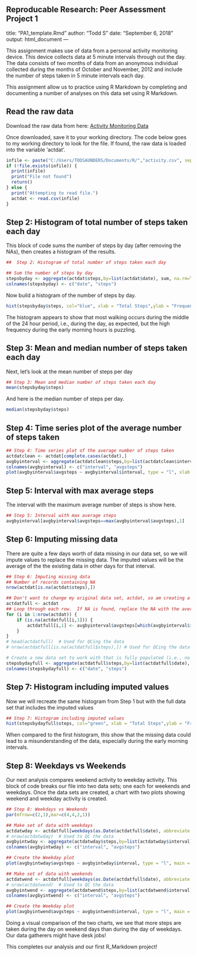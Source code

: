 **Reproducable Research: Peer Assessment Project 1**
---
title: "PA1_template.Rmd"
author: "Todd S"
date: "September 6, 2018"
output: html_document
---

This assignment makes use of data from a personal activity monitoring device. This device collects data at
5 minute intervals through out the day. The data consists of two months of data from an anonymous individual
collected during the months of October and November, 2012 and include the number of steps taken in 5 minute
intervals each day.

This assignment allow us to practice using R Markdown by completing and documenting a number of analyses on 
this data set using R Markdown.


## Read the raw data
Download the raw data from here: [Activity Monitoring Data](https://d396qusza40orc.cloudfront.net/repdata%2Fdata%2Factivity.zip)

Once downloaded, save it to your working directory.  The code below goes to my working directory to look
for the file.  If found, the raw data is loaded into the variable 'actdat'.


```{r, echo = TRUE}
infile <- paste("C:/Users/TODSAUNDERS/Documents/R/","activity.csv", sep="")
if (!file.exists(infile)) {
  print(infile)
  print("File not found")
  return()
} else {
  print("Attempting to read file.")
  actdat <- read.csv(infile)
}
```

## Step 2: Histogram of total number of steps taken each day

This block of code sums the number of steps by day (after removing the NAs), then creates a histogram of the results.

```{r, echo = TRUE}
##  Step 2: Histogram of total number of steps taken each day

## Sum the number of steps by day
stepsbyday <- aggregate(actdat$steps,by=list(actdat$date), sum, na.rm=TRUE)
colnames(stepsbyday) <- c("date", "steps")
```

Now build a histogram of the number of steps by day.

```{r, echo = TRUE}
hist(stepsbyday$steps, col="blue", xlab = "Total Steps",ylab = "Frequency",main = "Total Number of Steps per Day")
```

The histogram appears to show that most walking occurs during the middle of the 24 hour period, i.e., during the day, as expected, but the high frequency during the early morning hours is puzzling.


## Step 3: Mean and median number of steps taken each day

Next, let's look at the mean number of steps per day

```{r, echo = TRUE}
## Step 3: Mean and median number of steps taken each day
mean(stepsbyday$steps)
```


And here is the median number of steps per day.

```{r, echo = TRUE}
median(stepsbyday$steps)
```

## Step 4: Time series plot of the average number of steps taken

```{r, echo = TRUE}
## Step 4: Time series plot of the average number of steps taken
actdatclean <- actdat[complete.cases(actdat),]
avgbyinterval <- aggregate(actdatclean$steps,by=list(actdatclean$interval), mean)
colnames(avgbyinterval) <- c("interval", "avgsteps")
plot(avgbyinterval$avgsteps ~ avgbyinterval$interval, type = "l", xlab = "5-Minute Interval",ylab = "Average Steps")
```

## Step 5: Interval with max average steps

The interval with the maximum average number of steps is show here.

```{r, echo = TRUE}
## Step 5: Interval with max average steps
avgbyinterval[avgbyinterval$avgsteps==max(avgbyinterval$avgsteps),1]
```

## Step 6: Imputing missing data

There are quite a few days worth of data missing in our data set, so we will impute values to replace the missing data.  The imputed values will be the average of the the existing data in other days for that interval.

```{r, echo = TRUE}
## Step 6: Imputing missing data
## Number of records containing NA
nrow(actdat[is.na(actdat$steps),])

## Don't want to change my original data set, actdat, so am creating a new data set to work with
actdatfull <- actdat
## Loop through each row.  If NA is found, replace the NA with the average value for that interval
for (i in 1:nrow(actdat)) {
    if (is.na(actdatfull[i,1])) {
        actdatfull[i,1] <- avgbyinterval$avgsteps[which(avgbyinterval$interval==actdatfull[i,3])]
    }
}
# head(actdatfull)  # Used for QCing the data
# nrow(actdatfull[is.na(actdatfull$steps),]) # Used for QCing the data

# Create a new data set to work with that is fully populated (i.e., no more NAs)
stepsbydayfull <- aggregate(actdatfull$steps,by=list(actdatfull$date), sum, na.rm=TRUE)
colnames(stepsbydayfull) <- c("date", "steps")
```



## Step 7: Histogram including imputed values

Now we will recreate the same histogram from Step 1 but with the full data set that includes the imputed values

```{r, echo = TRUE}
## Step 7: Histogram including imputed values
hist(stepsbydayfull$steps, col="green", xlab = "Total Steps",ylab = "Frequency",main = "Total Number of Steps per Day")
```

When compared to the first histogram, this show that the missing data could lead to a misunderstanding of the data, especially during the early morning intervals.

## Step 8: Weekdays vs Weekends

Our next analysis compares weekend activity to weekday activity.  This block of code breaks our file into two data sets; one each for weekends and weekdays.  Once the data sets are created, a chart with two plots showing weekend and weekday activity is created.

```{r, echo = TRUE}
## Step 8: Weekdays vs Weekends
par(mfrow=c(2,1),mar=c(4,4,2,1))

## Make set of data with weekdays
actdatwday <- actdatfull[weekdays(as.Date(actdatfull$date), abbreviate = TRUE) %in% c("Mon","Tue","Wed","Thu","Fri"),]
# nrow(actdatwday)  # Used to QC the data
avgbyintwday <- aggregate(actdatwday$steps,by=list(actdatwday$interval), mean)
colnames(avgbyintwday) <- c("interval", "avgsteps")

## Create the Weekday plot
plot(avgbyintwday$avgsteps ~ avgbyintwday$interval, type = "l", main = "Weekday", xlab = "5-Minute Interval",ylab = "Average Steps")

## Make set of data with weekends
actdatwend <- actdatfull[weekdays(as.Date(actdatfull$date), abbreviate = TRUE) %in% c("Sat","Sun"),]
# nrow(actdatwend)  # Used to QC the data
avgbyintwend <- aggregate(actdatwend$steps,by=list(actdatwend$interval), mean)
colnames(avgbyintwend) <- c("interval", "avgsteps")

## Create the Weekday plot
plot(avgbyintwend$avgsteps ~ avgbyintwend$interval, type = "l", main = "Weekend", xlab = "5-Minute Interval",ylab = "Average Steps")
```

Doing a visual comparison of the two charts, we see that more steps are taken during the day on weekend days than during the day of weekdays.  Our data gatherers might have desk jobs! 

This completes our analysis and our first R_Markdown project!

